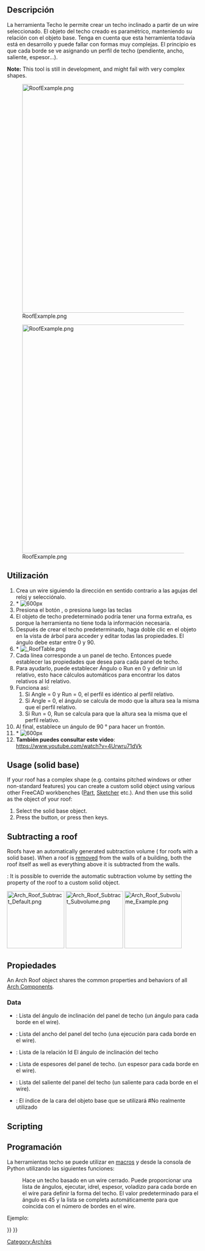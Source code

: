 <languages/>

{{Docnav
|[[Arch_Stairs|Stairs]]
|[[Arch_Frame|Frame]]
|[[BIM_Workbench|BIM]]
|IconL=Arch_Stairs.svg 
|IconR=Arch_Frame.svg
|IconC=Workbench_BIM.svg
}}

<div class="mw-translate-fuzzy">
{{GuiCommand/es
|Name=Arch Roof
|Name/es=Arch Techo
|MenuLocation=Arquitectura → Techo
|Workbenches=[[Arch_Workbench/es|Arquitectura]]
|Shortcut={{KEY|R}} {{KEY|F}}
}}
</div>

<span id="Description"></span>
==Descripción==

<div class="mw-translate-fuzzy">
La herramienta Techo le permite crear un techo inclinado a partir de un wire seleccionado. El objeto del techo creado es paramétrico, manteniendo su relación con el objeto base. Tenga en cuenta que esta herramienta todavía está en desarrollo y puede fallar con formas muy complejas. El principio es que cada borde se ve asignando un perfil de techo (pendiente, ancho, saliente, espesor...).
</div>

'''Note:''' This tool is still in development, and might fail with very complex shapes. 

[[Image:RoofExample.png|600px]]
<div class="mw-translate-fuzzy">
[[Image:RoofExample.png|600px]]
</div>

<span id="Usage_(wire_base)"></span>
<div class="mw-translate-fuzzy">
==Utilización==
</div>

<div class="mw-translate-fuzzy">
# Crea un wire siguiendo la dirección en sentido contrario a las agujas del reloj y selecciónalo.
# * [[Image: CounterclockwiseWire.png | 600px]]
# Presiona el botón {{KEY|[[Image: Arch Roof.png|16px]] [[Arch Roof/es|Arch Roof]]}}, o presiona {{KEY|R}} luego las teclas {{KEY|F}}
# El objeto de techo predeterminado podría tener una forma extraña, es porque la herramienta no tiene toda la información necesaria.
# Después de crear el techo predeterminado, haga doble clic en el objeto en la vista de árbol para acceder y editar todas las propiedades. El ángulo debe estar entre 0 y 90.
# * [[File: RoofTable.png]]
# Cada línea corresponde a un panel de techo. Entonces puede establecer las propiedades que desea para cada panel de techo.
# Para ayudarlo, puede establecer Ángulo o Run en 0 y definir un Id relativo, esto hace cálculos automáticos para encontrar los datos relativos al Id relativo.
# Funciona así:
## Si Angle = 0 y Run = 0, el perfil es idéntico al perfil relativo.
## Si Angle = 0, el ángulo se calcula de modo que la altura sea la misma que el perfil relativo.
## Si Run = 0, Run se calcula para que la altura sea la misma que el perfil relativo.
# Al final, establece un ángulo de 90 ° para hacer un frontón.
# * [[Image: RoofProfil.png | 600px]]
# '''También puedes consultar este video''': https://www.youtube.com/watch?v=4Urwru71dVk
</div>

==Usage (solid base)==

If your roof has a complex shape (e.g. contains pitched windows or other non-standard features) you can create a custom solid object using various other FreeCAD workbenches ([[Part_Workbench|Part]], [[Sketcher_Workbench|Sketcher]] etc.). And then use this solid as the {{PropertyData|Base}} object of your roof:

# Select the solid base object.
# Press the {{Button|[[Image:Arch_Roof.svg|16px]] [[Arch Roof|Arch Roof]]}} button, or press {{KEY|R}} then {{KEY|F}} keys.

==Subtracting a roof==

Roofs have an automatically generated subtraction volume ({{Version|1.0}} for roofs with a solid base). When a roof is [[Arch_Remove|removed]] from the walls of a building, both the roof itself as well as everything above it is subtracted from the walls.

{{Version|1.0}}: It is possible to override the automatic subtraction volume by setting the {{PropertyData|Subvolume}} property of the roof to a custom solid object.

[[File:Arch_Roof_Subtract_Default.png|x150px]] [[File:Arch_Roof_Subtract_Subvolume.png|x150px]] [[File:Arch_Roof_Subvolume_Example.png|x150px]]
{{Caption|Solid-based roof before (1st image) and after (2nd image) [[Arch_Remove|removing]] it from walls.<br>
The 3rd image shows the automatically generated subtraction volume.}}

<span id="Properties"></span>
==Propiedades==

An Arch Roof object shares the common properties and behaviors of all [[Arch_Component|Arch Components]].

===Data===

{{TitleProperty|Roof}}

<div class="mw-translate-fuzzy">
* {{PropertyData/es|Angles}}: Lista del ángulo de inclinación del panel de techo (un ángulo para cada borde en el wire).
* {{PropertyData/es|Runs}}: Lista del ancho del panel del techo (una ejecución para cada borde en el wire).
* {{PropertyData/es|IdRel}}: Lista de la relación Id El ángulo de inclinación del techo
* {{PropertyData/es|Thickness}}: Lista de espesores del panel de techo. (un espesor para cada borde en el wire).
* {{PropertyData/es|Overhang}}: Lista del saliente del panel del techo (un saliente para cada borde en el wire).
* {{PropertyData/es|Face}}: El índice de la cara del objeto base que se utilizará #No realmente utilizado
</div>

==Scripting==

<div class="mw-translate-fuzzy">
==Programación==
</div>

<div class="mw-translate-fuzzy">
La herramientas techo se puede utilizar en [[macros/es|macros]] y desde la consola de Python utilizando las siguientes funciones:
</div>

{{Code|code=
Roof = makeRoof(baseobj=None, facenr=0, angles=[45.,], run=[], idrel=[0,], thickness=[50.,], overhang=[100.,], name="Roof")
}}

<div class="mw-translate-fuzzy">
: Hace un techo basado en un wire cerrado. Puede proporcionar una lista de ángulos, ejecutar, idrel, espesor, voladizo para cada borde en el wire para definir la forma del techo. El valor predeterminado para el ángulo es 45 y la lista se completa automáticamente para que coincida con el número de bordes en el wire.
</div>

Ejemplo:

{{Code|code=
import FreeCAD as App
import Arch, Draft

doc = App.newDocument()

rect = Draft.makeRectangle(3000, 4000)
doc.recompute()

roof = Arch.makeRoof(rect, angles=[30.,])

p1 = App.Vector(0, 0, 0)
p2 = App.Vector(1000, 1000, 0)
p3 = App.Vector(0, 2000, 0)

wire = Draft.make_wire([p1, p2, p3], closed=True)
doc.recompute()

roof1 = Arch.makeRoof(wire)

doc.recompute()
}}


<div class="mw-translate-fuzzy">
[[Category:Arch/es]]
</div>

{{BIM_Tools_navi{{#translation:}}}}
{{Userdocnavi{{#translation:}}}}